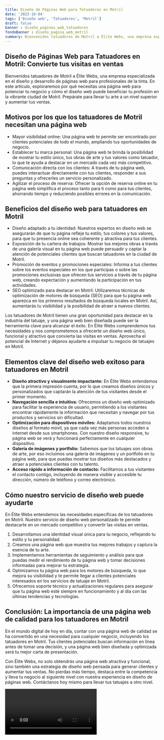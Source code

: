 ```yaml
---
title: Diseño de Páginas Web para Tatuadores en Motril
date: '2023-10-04'
tags: ['Diseño web', 'Tatuadores', 'Motril']
draft: false
banner : diseño_paginas_web_tatuadores
fondoBanner : diseño_pagina_web_motril
summary: Bienvenidos tatuadores de Motril a Élite Webs, una empresa especializada en el diseño y desarrollo de páginas web para profesionales de la tinta. En este artículo, exploraremos por qué necesitas una página web para potenciar tu negocio y cómo el diseño web puede beneficiar tu profesión en la vibrante ciudad de Motril. Prepárate para llevar tu arte a un nivel superior y aumentar tus ventas.
---
```


## Diseño de Páginas Web para Tatuadores en Motril: Convierte tus visitas en ventas

Bienvenidos tatuadores de Motril a Élite Webs, una empresa especializada en el diseño y desarrollo de páginas web para profesionales de la tinta. En este artículo, exploraremos por qué necesitas una página web para potenciar tu negocio y cómo el diseño web puede beneficiar tu profesión en la vibrante ciudad de Motril. Prepárate para llevar tu arte a un nivel superior y aumentar tus ventas.

## Motivos por los que los tatuadores de Motril necesitan una página web
- Mayor visibilidad online: Una página web te permite ser encontrado por clientes potenciales de todo el mundo, ampliando tus oportunidades de negocio.
- Establecer tu marca personal: Una página web te brinda la posibilidad de mostrar tu estilo único, tus obras de arte y tus valores como tatuador, lo que te ayuda a destacar en un mercado cada vez más competitivo.
- Comunicación directa con los clientes: A través de tu página web, puedes interactuar directamente con tus clientes, responder a sus preguntas y ofrecerles un servicio personalizado.
- Agilizar el proceso de reserva: Ofrecer la opción de reserva online en tu página web simplifica el proceso tanto para ti como para tus clientes, ahorrando tiempo y reduciendo posibles errores en la comunicación.

## Beneficios del diseño web para tatuadores en Motril
- Diseño adaptado a tu identidad: Nuestros expertos en diseño web se asegurarán de que tu página refleje tu estilo, tus colores y tus valores, para que tu presencia online sea coherente y atractiva para tus clientes.
- Exposición de tu cartera de trabajos: Mostrar tus mejores obras a través de una galería visual en tu página web puede persuadir y captar la atención de potenciales clientes que buscan tatuadores en la ciudad de Motril.
- Promoción de eventos y promociones especiales: Informa a tus clientes sobre los eventos especiales en los que participas o sobre las promociones exclusivas que ofrecen tus servicios a través de tu página web, creando expectación y aumentando la participación en tus actividades.
- SEO optimizado para destacar en Motril: Utilizaremos técnicas de optimización de motores de búsqueda (SEO) para que tu página web aparezca en los primeros resultados de búsqueda locales en Motril. Así, aumentarás tu visibilidad y la posibilidad de atraer a nuevos clientes.

Los tatuadores de Motril tienen una gran oportunidad para destacar en la industria del tatuaje, y una página web bien diseñada puede ser la herramienta clave para alcanzar el éxito. En Élite Webs comprendemos tus necesidades y nos comprometemos a ofrecerte un diseño web único, funcional y atractivo que convierta las visitas en ventas. Aprovecha el potencial de Internet y déjanos ayudarte a impulsar tu negocio de tatuajes en Motril.

<GifSeo />

<Cta />

## Elementos clave del diseño web exitoso para tatuadores en Motril

- **Diseño atractivo y visualmente impactante:** En Élite Webs entendemos que la primera impresión cuenta, por lo que creamos diseños únicos y personalizados que captarán la atención de tus visitantes desde el primer momento.
- **Navegación sencilla e intuitiva:** Ofrecemos un diseño web optimizado para facilitar la experiencia de usuario, permitiendo a los visitantes encontrar rápidamente la información que necesitan y navegar por tus productos y servicios sin dificultad.
- **Optimización para dispositivos móviles:** Adaptamos todos nuestros diseños al formato móvil, ya que cada vez más personas acceden a internet desde sus smartphones. Con nuestro diseño responsive, tu página web se verá y funcionará perfectamente en cualquier dispositivo.
- **Galería de imágenes y portfolio:** Sabemos que los tatuajes son obras de arte, por eso incluimos una galería de imágenes y un portfolio en tu página web, para que puedas mostrar tus diseños más destacados y atraer a potenciales clientes con tu talento.
- **Acceso rápido a información de contacto:** Facilitamos a tus visitantes el contacto contigo, incluyendo de manera visible y accesible tu dirección, número de teléfono y correo electrónico.

## Cómo nuestro servicio de diseño web puede ayudarte

En Élite Webs entendemos las necesidades específicas de los tatuadores en Motril. Nuestro servicio de diseño web personalizado te permite destacarte en un mercado competitivo y convertir las visitas en ventas.

1. Desarrollamos una identidad visual única para tu negocio, reflejando tu estilo y tu personalidad.
2. Creamos una página web que muestra tus mejores trabajos y captura la esencia de tu arte.
3. Implementamos herramientas de seguimiento y análisis para que puedas medir el rendimiento de tu página web y tomar decisiones informadas para mejorar tu estrategia.
4. Optimizamos tu página web para los motores de búsqueda, lo que mejora su visibilidad y te permite llegar a clientes potenciales interesados en los servicios de tatuaje en Motril.
5. Ofrecemos soporte técnico y actualizaciones regulares para asegurar que tu página web esté siempre en funcionamiento y al día con las últimas tendencias y tecnologías.

## Conclusión: La importancia de una página web de calidad para los tatuadores en Motril

En el mundo digital de hoy en día, contar con una página web de calidad se ha convertido en una necesidad para cualquier negocio, incluyendo los tatuadores en Motril. Tus clientes potenciales buscan información en línea antes de tomar una decisión, y una página web bien diseñada y optimizada será tu mejor carta de presentación.

Con Élite Webs, no solo obtendrás una página web atractiva y funcional, sino también una estrategia de diseño web pensada para generar clientes y aumentar tus ventas. No pierdas más tiempo, destaca entre la competencia y lleva tu negocio al siguiente nivel con nuestra experiencia en diseño de páginas web. Contáctanos hoy mismo para llevar tus tatuajes a otro nivel.

<Video />

<CtaBot job='Tatuadores' city='Motril'/>

<Gmaps query='Motril+españa+maps' />